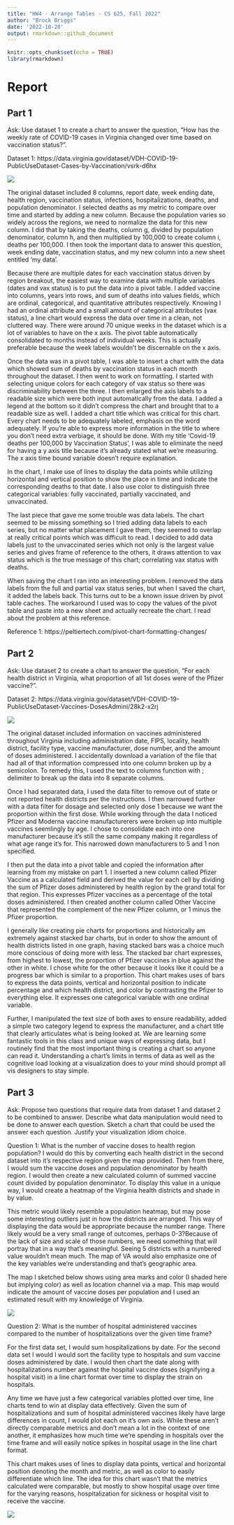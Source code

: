 ```yaml
---
title: "HW4 - Arrange Tables - CS 625, Fall 2022"
author: "Brock Briggs"
date: '2022-10-20'
output: rmarkdown::github_document    
---
```


```r
knitr::opts_chunk$set(echo = TRUE)
library(rmarkdown)
```

# Report

## Part 1

Ask: Use dataset 1 to create a chart to answer the question, "How has the weekly rate of COVID-19 cases in Virginia changed over time based on vaccination status?".

Dataset 1: https://data.virginia.gov/dataset/VDH-COVID-19-PublicUseDataset-Cases-by-Vaccination/vsrk-d6hx

![](Part1.png)


The original dataset included 8 columns, report date, week ending date, health region, vaccination status, infections, hospitalizations, deaths, and population denominator. I selected deaths as my metric to compare over time and started by adding a new column. Because the population varies so widely across the regions, we need to normalize the data for this new column. I did that by taking the deaths, column g, divided by population denominator, column h, and then multiplied by 100,000 to create column i, deaths per 100,000. I then took the important data to answer this question, week ending date, vaccination status, and my new column into a new sheet entitled 'my data'.


Because there are multiple dates for each vaccination status driven by region breakout, the easiest way to examine data with multiple variables (dates and vax status) is to put the data into a pivot table. I added vaccine into columns, years into rows, and sum of deaths into values fields, which are ordinal, categorical, and quantitative attributes respectively. Knowing I had an ordinal attribute and a small amount of categorical attributes (vax status), a line chart would express the data over time in a clean, not cluttered way. There were around 70 unique weeks in the dataset which is a lot of variables to have on the x axis. The pivot table automatically consolidated to months instead of individual weeks. This is actually preferable because the week labels wouldn't be discernable on the x axis. 

Once the data was in a pivot table, I was able to insert a chart with the data which showed sum of deaths by vaccination status in each month throughout the dataset. I then went to work on formatting. I started with selecting unique colors for each category of vax status so there was discriminability between the three. I then enlarged the axis labels to a readable size which were both input automatically from the data. I added a legend at the bottom so it didn't compress the chart and brought that to a readable size as well. I added a chart title which was critical for this chart. Every chart needs to be adequately labeled, emphasis on the word adequately. If you're able to express more information in the title to where you don't need extra verbiage, it should be done. With my title 'Covid-19 deaths per 100,000 by Vaccination Status', I was able to eliminate the need for having a y axis title because it's already stated what we're measuring. The x axis time bound variable doesn't require explanation. 

In the chart, I make use of lines to display the data points while utilizing horizontal and vertical position to show the place in time and indicate the corresponding deaths to that date. I also use color to distinguish three categorical variables: fully vaccinated, partially vaccinated, and unvaccinated.

The last piece that gave me some trouble was data labels. The chart seemed to be missing something so I tried adding data labels to each series, but no matter what placement I gave them, they seemed to overlap at really critical points which was difficult to read. I decided to add data labels just to the unvaccinated series which not only is the largest value series and gives frame of reference to the others, it draws attention to vax status which is the true message of this chart; correlating vax status with deaths. 

When saving the chart I ran into an interesting problem. I removed the data labels from the full and partial vax status series, but when I saved the chart, it added the labels back. This turns out to be a known issue driven by pivot table caches. The workaround I used was to copy the values of the pivot table and paste into a new sheet and actually recreate the chart. I read about the problem at this reference. 

Reference 1: https://peltiertech.com/pivot-chart-formatting-changes/


## Part 2

Ask: Use dataset 2 to create a chart to answer the question, "For each health district in Virginia, what proportion of all 1st doses were of the Pfizer vaccine?".

Dataset 2: https://data.virginia.gov/dataset/VDH-COVID-19-PublicUseDataset-Vaccines-DosesAdmini/28k2-x2rj

![](Part2.png)

The original dataset included information on vaccines administered throughout Virginia including administration date, FIPS, locality, health district, facility type, vaccine manufacturer, dose number, and the amount of doses administered. I accidentally download a variation of the file that had all of that information compressed into one column broken up by a semicolon. To remedy this, I used the text to columns function with ; delimiter to break up the data into 8 separate columns. 

Once I had separated data, I used the data filter to remove out of state or not reported health districts per the instructions. I then narrowed further with a data filter for dosage and selected only dose 1 because we want the proportion within the first dose. While working through the data I noticed Pfizer and Moderna vaccine manufacturerers were broken up into multiple vaccines seemlingly by age. I chose to consolidate each into one manufacturer because it's still the same company making it regardless of what age range it's for. This narrowed down manufacturers to 5 and 1 non specified.

I then put the data into a pivot table and copied the information after learning from my mistake on part 1. I inserted a new column called Pfizer Vaccine as a calculated field and derived the value for each cell by dividing the sum of Pfizer doses administered by health region by the grand total for that region. This expresses Pfizer vaccines as a percentage of the total doses administered. I then created another column called Other Vaccine that represented the complement of the new Pfizer column, or 1 minus the Pfizer proportion.

I generally like creating pie charts for proportions and historically am extremely against stacked bar charts, but in order to show the amount of health districts listed in one graph, having stacked bars was a choice much more conscious of doing more with less. The stacked bar chart expresses, from highest to lowest, the proportion of Pfizer vaccines in blue against the other in white. I chose white for the other because it looks like it could be a progress bar which is similar to a proportion. This chart makes uses of bars to express the data points, vertical and horizontal position to indicate percentage and which health district, and color by contrasting the Pfizer to everything else. It expresses one categorical variable with one ordinal variable. 

Further, I manipulated the text size of both axes to ensure readability, added a simple two category legend to express the manufacturer, and a chart title that clearly articulates what is being looked at. We are learning some fantastic tools in this class and unique ways of expressing data, but I routinely find that the most important thing is creating a chart so anyone can read it. Understanding a chart's limits in terms of data as well as the cognitive load looking at a visualization does to your mind should prompt all vis designers to stay simple. 

## Part 3

Ask: Propose two questions that require data from dataset 1 and dataset 2 to be combined to answer. Describe what data manipulation would need to be done to answer each question. Sketch a chart that could be used the answer each question. Justify your visualization idiom choice.

Question 1: What is the number of vaccine doses to health region population?
I would do this by converting each health district in the second dataset into it's respective region given the map provided. Then from there, I would sum the vaccine doses and population denominator by health region. I would then create a new calculated column of summed vaccine count divided by population denominator. To display this value in a unique way, I would create a heatmap of the Virginia health districts and shade in by value. 

This metric would likely resemble a population heatmap, but may pose some interesting outliers just in how the districts are arranged. This way of displaying the data would be appropriate because the number range. There likely would be a very small range of outcomes, perhaps 0-3?Because of the lack of size and scale of those numbers, we need something that will portray that in a way that's meaningful. Seeing 5 districts with a numbered value wouldn't mean much. The map of VA would also emphasize one of the key variables we're understanding and that's geographic area.

The map I sketched below shows using area marks and color (I shaded here but implying color) as well as location channel via a map. This map would indicate the amount of vaccine doses per population and I used an estimated result with my knowledge of Virginia. 

![](Part3.2.jpeg)

Question 2: What is the number of hospital administered vaccines compared to the number of hospitalizations over the given time frame?

For the first data set, I would sum hospitalizations by date. For the second data set I would I would sort the facility type to hospitals and sum vaccine doses administered by date. I would then chart the date along with hospitalizations number against the hospital vaccine doses (signifying a hospital visit) in a line chart format over time to display the strain on hospitals. 

Any time we have just a few categorical variables plotted over time, line charts tend to win at display data effectively. Given the sum of hospitalizations and sum of hospital administered vaccines likely have large differences in count, I would plot each on it's own axis. While these aren't directly comparable metrics and don't mean a lot in the context of one another, it emphasizes how much time we're spending in hospitals over the time frame and will easily notice spikes in hospital usage in the line chart format. 

This chart makes uses of lines to display data points, vertical and horizontal position denoting the month and metric, as well as color to easily differentiate which line. The idea for this chart wasn't that the metrics calculated were comparable, but mostly to show hospital usage over time for the varying reasons, hospitalization for sickness or hospital visit to receive the vaccine. 

![](Part3.1.jpeg)

